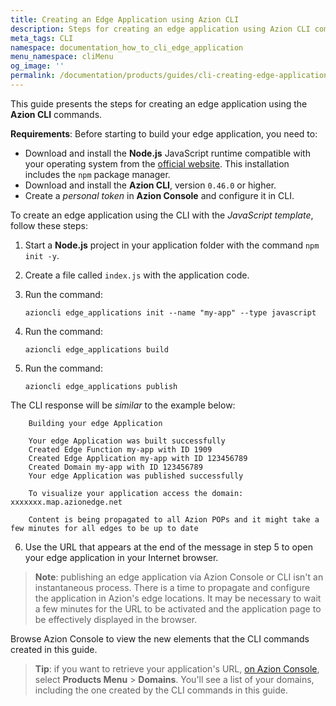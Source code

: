 ```yaml
---
title: Creating an Edge Application using Azion CLI
description: Steps for creating an edge application using Azion CLI commands.
meta_tags: CLI
namespace: documentation_how_to_cli_edge_application
menu_namespace: cliMenu
og_image: ''
permalink: /documentation/products/guides/cli-creating-edge-application/
---
```


This guide presents the steps for creating an edge application using the **Azion CLI** commands.

**Requirements**:
Before starting to build your edge application, you need to:

- Download and install the **Node.js** JavaScript runtime compatible with your operating system from the [official website](https://nodejs.org/en/download/). This installation includes the `npm` package manager.
- Download and install the **Azion CLI**, version `0.46.0` or higher.
- Create a *personal token* in **Azion Console** and configure it in CLI.

To create an edge application using the CLI with the *JavaScript template*, follow these steps:

1. Start a **Node.js** project in your application folder with the command `npm init -y`.
2. Create a file called `index.js` with the application code.
3. Run the command:

    `azioncli edge_applications init --name "my-app" --type javascript`

4. Run the command:

    `azioncli edge_applications build`

5. Run the command:

    `azioncli edge_applications publish`

The CLI response will be *similar* to the example below:

        Building your edge Application

        Your edge Application was built successfully
        Created Edge Function my-app with ID 1909
        Created Edge Application my-app with ID 123456789
        Created Domain my-app with ID 123456789
        Your edge Application was published successfully

        To visualize your application access the domain: xxxxxxx.map.azionedge.net

        Content is being propagated to all Azion POPs and it might take a few minutes for all edges to be up to date

6. Use the URL that appears at the end of the message in step 5 to open your edge application in your Internet browser.

> **Note**: publishing an edge application via Azion Console or CLI isn't an instantaneous process. There is a time to propagate and configure the application in Azion's edge locations. It may be necessary to wait a few minutes for the URL to be activated and the application page to be effectively displayed in the browser.

Browse Azion Console to view the new elements that the CLI commands created in this guide.

> **Tip**: if you want to retrieve your application's URL, [on Azion Console](https://console.azion.com/), select **Products Menu** > **Domains**. You'll see a list of your domains, including the one created by the CLI commands in this guide.




